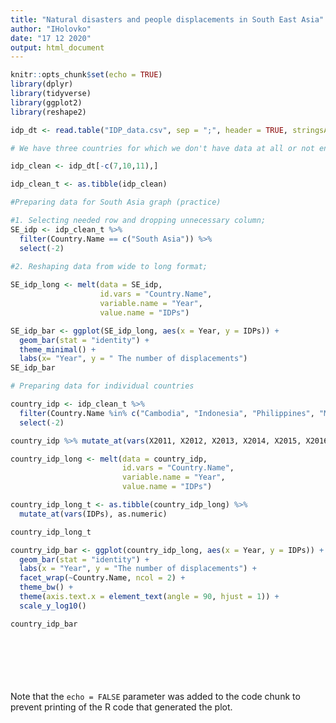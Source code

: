 ---
title: "Natural disasters and people displacements in South East Asia"
author: "IHolovko"
date: "17 12 2020"
output: html_document
---

```{r setup, include=FALSE}
knitr::opts_chunk$set(echo = TRUE)
library(dplyr)
library(tidyverse)
library(ggplot2)
library(reshape2)
```


```{r cars, warning = FALSE}
idp_dt <- read.table("IDP_data.csv", sep = ";", header = TRUE, stringsAsFactors = FALSE)

# We have three countries for which we don't have data at all or not enough data for the analysis: Brunei, Singapore and Timor-Leste. So we take them out. 

idp_clean <- idp_dt[-c(7,10,11),]

idp_clean_t <- as.tibble(idp_clean)

#Preparing data for South Asia graph (practice)

#1. Selecting needed row and dropping unnecessary column;
SE_idp <- idp_clean_t %>%
  filter(Country.Name == c("South Asia")) %>%
  select(-2)
  
#2. Reshaping data from wide to long format; 

SE_idp_long <- melt(data = SE_idp, 
                    id.vars = "Country.Name",
                    variable.name = "Year",
                    value.name = "IDPs")

SE_idp_bar <- ggplot(SE_idp_long, aes(x = Year, y = IDPs)) +
  geom_bar(stat = "identity") +
  theme_minimal() +
  labs(x= "Year", y = " The number of displacements")
SE_idp_bar

# Preparing data for individual countries 

country_idp <- idp_clean_t %>%
  filter(Country.Name %in% c("Cambodia", "Indonesia", "Philippines", "Malaysia", "Thailand", "Lao PDR", "Myanmar", "Vietnam")) %>% 
  select(-2)

country_idp %>% mutate_at(vars(X2011, X2012, X2013, X2014, X2015, X2016, X2017, X2018, X2019), as.numeric)

country_idp_long <- melt(data = country_idp,
                         id.vars = "Country.Name",
                         variable.name = "Year",
                         value.name = "IDPs")

country_idp_long_t <- as.tibble(country_idp_long) %>%
  mutate_at(vars(IDPs), as.numeric) 

country_idp_long_t

country_idp_bar <- ggplot(country_idp_long, aes(x = Year, y = IDPs)) +
  geom_bar(stat = "identity") +
  labs(x = "Year", y = "The number of displacements") +
  facet_wrap(~Country.Name, ncol = 2) +
  theme_bw() +
  theme(axis.text.x = element_text(angle = 90, hjust = 1)) +
  scale_y_log10() 

country_idp_bar
  
 





```


```{echo=FALSE}

```

Note that the `echo = FALSE` parameter was added to the code chunk to prevent printing of the R code that generated the plot.
